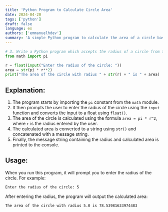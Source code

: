 ```yaml
---
title: 'Python Program to Calculate Circle Area'
date: 2024-04-20
tags: ['python']
draft: false
language: es
authors: ['emmanuelhdev']
summary: 'A simple Python program to calculate the area of a circle based on user-provided radius.'
---
```

```python
# 3. Write a Python program which accepts the radius of a circle from the user and compute the area. (area = pi * r^2)
from math import pi

r = float(input("Enter the radius of the circle: "))
area = str(pi * r**2)
print("The area of the circle with radius " + str(r) + " is " + area)
```

## Explanation:

1. The program starts by importing the `pi` constant from the `math` module.
2. It then prompts the user to enter the radius of the circle using the `input` function and converts the input to a float using `float()`.
3. The area of the circle is calculated using the formula `area = pi * r^2`, where `r` is the radius entered by the user.
4. The calculated area is converted to a string using `str()` and concatenated with a message string.
5. Finally, the message string containing the radius and calculated area is printed to the console.

## Usage:

When you run this program, it will prompt you to enter the radius of the circle. For example:

```
Enter the radius of the circle: 5
```

After entering the radius, the program will output the calculated area:

```
The area of the circle with radius 5.0 is 78.53981633974483
```
